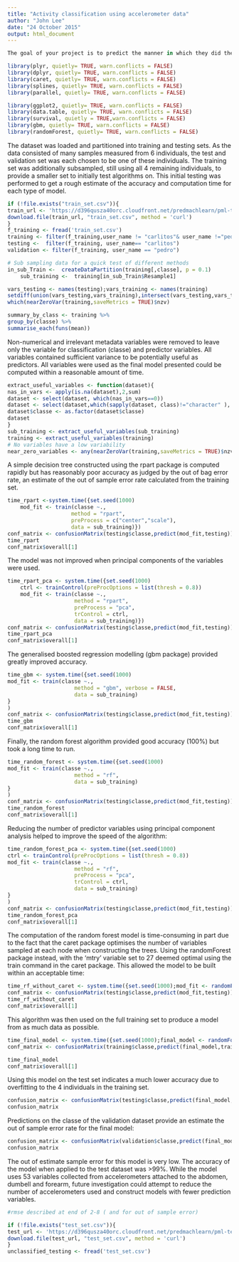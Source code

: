 ```yaml
---
title: "Activity classification using accelerometer data"
author: "John Lee"
date: "24 October 2015"
output: html_document
---
```

```r
The goal of your project is to predict the manner in which they did the exercise. This is the "classe" variable in the training set. You may use any of the other variables to predict with. You should create a report describing how you built your model, how you used cross validation, what you think the expected out of sample error is, and why you made the choices you did. You will also use your prediction mod_fit to predict 20 different test cases. 
```



```r
library(plyr, quietly= TRUE, warn.conflicts = FALSE)
library(dplyr, quietly= TRUE, warn.conflicts = FALSE)
library(caret, quietly= TRUE, warn.conflicts = FALSE)
library(splines, quietly= TRUE, warn.conflicts = FALSE)
library(parallel, quietly= TRUE, warn.conflicts = FALSE)

library(ggplot2, quietly= TRUE, warn.conflicts = FALSE)
library(data.table, quietly= TRUE, warn.conflicts = FALSE)
library(survival, quietly = TRUE,warn.conflicts = FALSE)
library(gbm, quietly= TRUE, warn.conflicts = FALSE)
library(randomForest, quietly= TRUE, warn.conflicts = FALSE)
```

The dataset was loaded and partitioned into training and testing sets. As the data consisted of many samples measured from 6 individuals, the test and validation set was each chosen to be one of these individuals. The training set was additionally subsampled, still using all 4 remaining individuals, to provide a smaller set to initially test algorithms on. This initial testing was performed to get a rough estimate of the accuracy and computation time for each type of model.

```r
if (!file.exists("train_set.csv")){ 
train_url <- 'https://d396qusza40orc.cloudfront.net/predmachlearn/pml-training.csv'
download.file(train_url, "train_set.csv", method = 'curl')
}
f_training <- fread('train_set.csv')
training <- filter(f_training,user_name != "carlitos"& user_name !="pedro")
testing <-  filter(f_training, user_name== "carlitos")
validation <- filter(f_training, user_name == "pedro")

# Sub sampling data for a quick test of different methods
in_sub_Train <-  createDataPartition(training[,classe], p = 0.1)
    sub_training <-  training[in_sub_Train$Resample1]
```




```r
vars_testing <- names(testing);vars_training <- names(training)
setdiff(union(vars_testing,vars_training),intersect(vars_testing,vars_training))
which(nearZeroVar(training,saveMetrics = TRUE)$nzv)

summary_by_class <- training %>%
group_by(classe) %>%
summarise_each(funs(mean))
```

Non-numerical and irrelevant metadata variables were removed to leave only the variable for classification (classe) and predictor variables. All variables contained sufficient variance to be potentially useful as predictors. All variables were used as the final model presented could be computed within a reasonable amount of time.

```r
extract_useful_variables <- function(dataset){ 
nas_in_vars <- apply(is.na(dataset),2,sum)
dataset <- select(dataset, which(nas_in_vars==0))
dataset <- select(dataset,which(sapply(dataset, class)!="character" ), classe, -c(1:7))
dataset$classe <- as.factor(dataset$classe)
dataset
}
sub_training <- extract_useful_variables(sub_training)
training <- extract_useful_variables(training)
# No variables have a low variability
near_zero_variables <- any(nearZeroVar(training,saveMetrics = TRUE)$nzv)
```

A simple decision tree constructed using the rpart package is computed rapidly but has reasonably poor accuracy as judged by the out of bag error rate, an estimate of the out of sample error rate calculated from the training set.


```r
time_rpart <-system.time({set.seed(1000)
    mod_fit <- train(classe ~.,
                    method = "rpart",
                    preProcess = c("center","scale"),
                    data = sub_training)})
conf_matrix <- confusionMatrix(testing$classe,predict(mod_fit,testing))
time_rpart
conf_matrix$overall[1]
```

The model was not improved when principal components of the variables were used.

```r
time_rpart_pca <- system.time({set.seed(1000)
    ctrl <- trainControl(preProcOptions = list(thresh = 0.8))
    mod_fit <- train(classe ~.,
                     method = "rpart",
                     preProcess = "pca",
                     trControl = ctrl,    
                     data = sub_training)})
conf_matrix <- confusionMatrix(testing$classe,predict(mod_fit,testing))
time_rpart_pca
conf_matrix$overall[1]
```

The generalised boosted regression modelling (gbm package) provided greatly improved accuracy.

```r
time_gbm <- system.time({set.seed(1000)
mod_fit <- train(classe ~.,
                     method = "gbm", verbose = FALSE,
                     data = sub_training)
}
)
conf_matrix <- confusionMatrix(testing$classe,predict(mod_fit,testing))
time_gbm
conf_matrix$overall[1]
```
Finally, the random forest algorithm provided good accuracy (100%) but took a long time to run. 

```r
time_random_forest <- system.time({set.seed(1000)
mod_fit <- train(classe ~.,
                     method = "rf",
                     data = sub_training)
}
)
conf_matrix <- confusionMatrix(testing$classe,predict(mod_fit,testing))
time_random_forest
conf_matrix$overall[1]
```

Reducing the number of predictor variables using principal component analysis helped to improve the speed of the algorithm:

```r
time_random_forest_pca <- system.time({set.seed(1000)
ctrl <- trainControl(preProcOptions = list(thresh = 0.8))
mod_fit <- train(classe ~.,
                     method = "rf",
                     preProcess = "pca",
                     trControl = ctrl,    
                     data = sub_training)
}
)
conf_matrix <- confusionMatrix(testing$classe,predict(mod_fit,testing))
time_random_forest_pca
conf_matrix$overall[1]
```
The computation of the random forest model is time-consuming in part due to the fact that the caret package optimises the number of variables sampled at each node when constructing the trees. Using the randomForest package instead, with the 'mtry' variable set to 27 deemed optimal using the train command in the caret package. This allowed the model to be built within an acceptable time: 


```r
time_rf_without_caret <- system.time({set.seed(1000);mod_fit <- randomForest(formula = classe~., data = sub_training, mtry = 27)})
conf_matrix <- confusionMatrix(testing$classe,predict(mod_fit,testing))
time_rf_without_caret
conf_matrix$overall[1]
```

This algorithm was then used on the full training set  to produce a model from as much data as possible.

```r
time_final_model <- system.time({set.seed(1000);final_model <- randomForest(formula = classe~., data = training, mtry = 27)})
conf_matrix <- confusionMatrix(training$classe,predict(final_model,training))
```


```r
time_final_model
conf_matrix$overall[1]
```


Using this model on the test set indicates a much lower accuracy due to overfitting to the 4 individuals in the training set.
```r
confusion_matrix <- confusionMatrix(testing$classe,predict(final_model,testing))
confusion_matrix
```

Predictions on the classe of the validation dataset provide an estimate the out of sample error rate for the final model:
```r
confusion_matrix <- confusionMatrix(validation$classe,predict(final_model,validation))
confusion_matrix
```



The out of estimate sample error for this model is very low. The accuracy of the model when applied to the test dataset was >99%. While the model uses 53 variables collected from accelerometers attached to the abdomen, dumbell and forearm, future investigation could attempt to reduce the number of accelerometers used and construct models with fewer prediction variables.


```r
#rmse described at end of 2-8 ( and for out of sample error)
```

```r
if (!file.exists("test_set.csv")){ 
test_url <- 'https://d396qusza40orc.cloudfront.net/predmachlearn/pml-testing.csv'
download.file(test_url, "test_set.csv", method = 'curl')
}
unclassified_testing <- fread('test_set.csv')
```